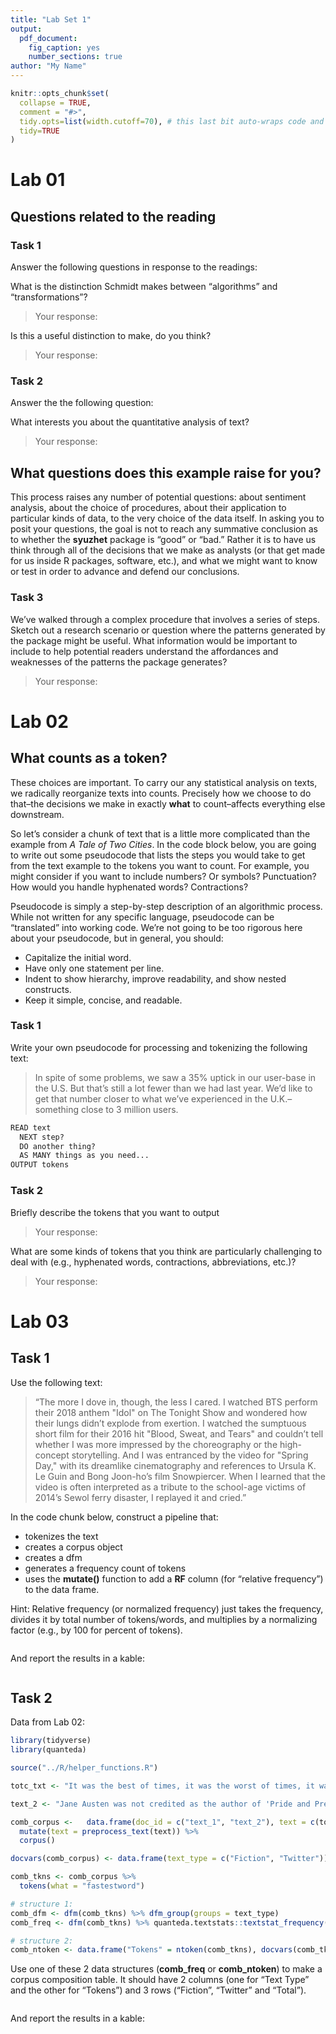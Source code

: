 ```yaml
---
title: "Lab Set 1"
output:
  pdf_document:
    fig_caption: yes
    number_sections: true
author: "My Name"
---
```


```r
knitr::opts_chunk$set(
  collapse = TRUE,
  comment = "#>",
  tidy.opts=list(width.cutoff=70), # this last bit auto-wraps code and comments so the don't run off the page, but you need to have formatR installed
  tidy=TRUE
)
```

# Lab 01

## Questions related to the reading

### Task 1

Answer the following questions in response to the readings:

What is the distinction Schmidt makes between “algorithms” and “transformations”?

> Your response:

Is this a useful distinction to make, do you think?

> Your response:

### Task 2

Answer the the following question:

What interests you about the quantitative analysis of text?

> Your response:

## What questions does this example raise for you?

This process raises any number of potential questions: about sentiment analysis, about the choice of procedures, about their application to particular kinds of data, to the very choice of the data itself. In asking you to posit your questions, the goal is not to reach any summative conclusion as to whether the **syuzhet** package is "good" or "bad." Rather it is to have us think through all of the decisions that we make as analysts (or that get made for us inside R packages, software, etc.), and what we might want to know or test in order to advance and defend our conclusions.

### Task 3

We've walked through a complex procedure that involves a series of steps. Sketch out a research scenario or question where the patterns generated by the package might be useful. What information would be important to include to help potential readers understand the affordances and weaknesses of the patterns the package generates? 

> Your response:

# Lab 02

## What counts as a token?

These choices are important. To carry our any statistical analysis on texts, we radically reorganize texts into counts. Precisely how we choose to do that--the decisions we make in exactly **what** to count--affects everything else downstream.

So let's consider a chunk of text that is a little more complicated than the example from *A Tale of Two Cities*. In the code block below, you are going to write out some pseudocode that lists the steps you would take to get from the text example to the tokens you want to count. For example, you might consider if you want to include numbers? Or symbols? Punctuation? How would you handle hyphenated words? Contractions?

Pseudocode is simply a step-by-step description of an algorithmic process. While not written for any specific language, pseudocode can be "translated" into working code. We're not going to be too rigorous here about your pseudocode, but in general, you should:

* Capitalize the initial word.
* Have only one statement per line.
* Indent to show hierarchy, improve readability, and show nested constructs.
* Keep it simple, concise, and readable.

### Task 1

Write your own pseudocode for processing and tokenizing the following text:

> In spite of some problems, we saw a 35% uptick in our user-base in the U.S. But that's still a lot fewer than we had last year. We'd like to get that number closer to what we've experienced in the U.K.--something close to 3 million users.

```r
READ text
  NEXT step?
  DO another thing?
  AS MANY things as you need...
OUTPUT tokens
```

### Task 2

Briefly describe the tokens that you want to output

> Your response:

What are some kinds of tokens that you think are particularly challenging to deal with (e.g., hyphenated words, contractions, abbreviations, etc.)?

> Your response:

# Lab 03

## Task 1

Use the following text:

> "The more I dove in, though, the less I cared. I watched BTS perform their 2018 anthem \"Idol\" on The Tonight Show and wondered how their lungs didn't explode from exertion. I watched the sumptuous short film for their 2016 hit \"Blood, Sweat, and Tears\" and couldn't tell whether I was more impressed by the choreography or the high-concept storytelling. And I was entranced by the video for \"Spring Day,\" with its dreamlike cinematography and references to Ursula K. Le Guin and Bong Joon-ho's film Snowpiercer. When I learned that the video is often interpreted as a tribute to the school-age victims of 2014's Sewol ferry disaster, I replayed it and cried."

In the code chunk below, construct a pipeline that:

* tokenizes the text
* creates a corpus object
* creates a dfm
* generates a frequency count of tokens
* uses the **mutate()** function to add a **RF** column (for "relative frequency") to the data frame.

Hint: Relative frequency (or normalized frequency) just takes the frequency, divides it by total number of tokens/words, and multiplies by a normalizing factor (e.g., by 100 for percent of tokens).

```r

```

And report the results in a kable:

```r

```

## Task 2

Data from Lab 02:

```r
library(tidyverse)
library(quanteda)
```


```r
source("../R/helper_functions.R")
```


```r

totc_txt <- "It was the best of times, it was the worst of times, it was the age of wisdom, it was the age of foolishness, it was the epoch of belief, it was the epoch of incredulity, it was the season of Light, it was the season of Darkness, it was the spring of hope, it was the winter of despair."

text_2 <- "Jane Austen was not credited as the author of 'Pride and Prejudice.' In 1813, the title page simply read \"by the author of Sense and Sensibility.\" It wasn't until after Austen's death that her identity was revealed. #MentalFlossBookClub with @HowLifeUnfolds #15Pages https://pbs.twimg.com/media/EBOUqbfWwAABEoj.jpg"

comb_corpus <-   data.frame(doc_id = c("text_1", "text_2"), text = c(totc_txt, text_2)) %>%
  mutate(text = preprocess_text(text)) %>%
  corpus()

docvars(comb_corpus) <- data.frame(text_type = c("Fiction", "Twitter"))

comb_tkns <- comb_corpus %>%
  tokens(what = "fastestword")
```


```r
# structure 1:
comb_dfm <- dfm(comb_tkns) %>% dfm_group(groups = text_type)
comb_freq <- dfm(comb_tkns) %>% quanteda.textstats::textstat_frequency(groups = text_type)

# structure 2:
comb_ntoken <- data.frame("Tokens" = ntoken(comb_tkns), docvars(comb_tkns))
```


Use one of these 2 data structures (**comb_freq** or **comb_ntoken**) to make a corpus composition table. It should have 2 columns (one for "Text Type" and the other for "Tokens") and 3 rows ("Fiction", "Twitter" and "Total").

```r

```

And report the results in a kable:

```r

```

